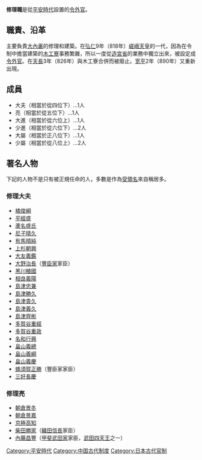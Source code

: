 {{japanese|japanese=修理職|kana=しゅりしき、<br />すりしき|romaji=Shurishiki, <br />Surishiki}}
'''修理職'''是從[[平安時代|平安時代]]設置的[[令外官|令外官]]。

== 職責、沿革 ==
主要負責[[大內裏|大內裏]]的修理和建築。在[[弘仁|弘仁]]9年（818年）[[嵯峨天皇|嵯峨天皇]]的一代，因為在令制中擔當建築的[[木工寮|木工寮]]事務繁雜，所以一度從[[造宮省|造宮省]]的業務中獨立出來，被設定成[[令外官|令外官]]。在[[天長|天長]]3年（826年）與木工寮合併而被廢止。[[宽平|宽平]]2年（890年）又重新出現。

== 成員 ==
*大夫（相當於從四位下）…1人
*亮（相當於從五位下）…1人
*大進（相當於從六位上）…1人
*少進（相當於從六位下）…2人
*大屬（相當於正八位下）…1人
*少屬（相當於從八位上）…2人

== 著名人物 ==
下記的人物不是只有被正規任命的人，多數是作為[[受領名|受領名]]來自稱居多。

=== 修理大夫 ===
*[[橘俊綱|橘俊綱]]
*[[平經盛|平經盛]]
*[[蘆名盛氏|蘆名盛氏]]
*[[尼子晴久|尼子晴久]]
*[[有馬晴純|有馬晴純]]
*[[上杉朝興|上杉朝興]]
*[[大友義鑑|大友義鑑]]
*[[大野治長|大野治長]]（[[豐臣家|豐臣家]]家臣）
*[[黑川稙國|黑川稙國]]
*[[相良義陽|相良義陽]]
*[[島津忠兼|島津忠兼]]
*[[島津勝久|島津勝久]]
*[[島津貴久|島津貴久]]
*[[島津義久|島津義久]]
*[[島津齊彬|島津齊彬]]
*[[多賀谷重經|多賀谷重經]]
*[[多賀谷重政|多賀谷重政]]
*[[名和行興|名和行興]]
*[[畠山義總|畠山義總]]
*[[畠山義綱|畠山義綱]]
*[[畠山義慶|畠山義慶]]
*[[蜂須賀正勝|蜂須賀正勝]]（豐臣家家臣）
*[[三好長慶|三好長慶]]

=== 修理亮 ===
*[[朝倉景冬|朝倉景冬]]
*[[朝倉景嘉|朝倉景嘉]]
*[[京極高知|京極高知]]
*[[柴田勝家|柴田勝家]]（[[織田信長|織田信長]]家臣）
*[[內藤昌豐|內藤昌豐]]（[[甲斐|甲斐]][[武田家|武田家]]家臣，[[武田四天王|武田四天王]]之一）

[[Category:平安時代|Category:平安時代]]
[[Category:中国古代制度|Category:中国古代制度]]
[[Category:日本古代官制|Category:日本古代官制]]